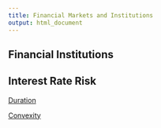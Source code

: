 ```yaml
---
title: Financial Markets and Institutions
output: html_document
---
```


## Financial Institutions

## Interest Rate Risk

[Duration](https://www.5minutefinance.org/concepts/duration)

[Convexity](https://www.5minutefinance.org/concepts/convexity)


